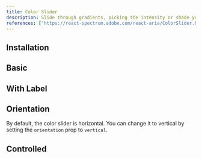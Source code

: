 ```yaml
---
title: Color Slider
description: Slide through gradients, picking the intensity or shade you need, as smoothly as sliding into your favorite jeans.
references: ['https://react-spectrum.adobe.com/react-aria/ColorSlider.html#props']
---
```


## Installation
<Install component='color-slider' />

## Basic
<Demo center component='colors/color-slider/color-slider-demo' />

## With Label
<Demo center component='colors/color-slider/color-slider-with-label-demo' />

## Orientation
By default, the color slider is horizontal. You can change it to vertical by setting the `orientation` prop to `vertical`.
<Demo center component='colors/color-slider/color-slider-vertical-demo' />

## Controlled
<Demo center component='colors/color-slider/color-slider-controlled-demo' />
